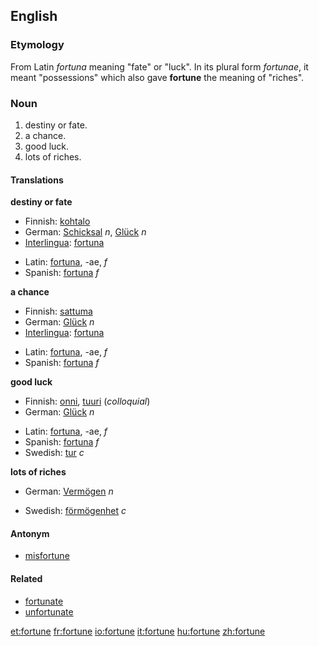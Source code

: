 ==English==

{{rank|foreign|native|members|958|fortune|glass|silver|winter}}

===Etymology===
From Latin ''fortuna'' meaning "fate" or "luck". In its plural form ''fortunae'', it meant "possessions" which also gave '''fortune''' the meaning of "riches".

===Noun===
{{en-noun-reg}}

#destiny or fate.
#a chance.
#good luck.
#lots of riches.

====Translations====
'''destiny or fate'''
{{top}}
*Finnish: [[kohtalo]]
*German: [[Schicksal]] ''n'', [[Glück]] ''n''
*[[Interlingua]]: [[fortuna]]
{{mid}}
*Latin: [[fortuna]], -ae, ''f''
*Spanish: [[fortuna]] ''f''
{{bottom}}
'''a chance'''
{{top}}
*Finnish: [[sattuma]]
*German: [[Glück]] ''n''
*[[Interlingua]]: [[fortuna]]
{{mid}}
*Latin: [[fortuna]], -ae, ''f''
*Spanish: [[fortuna]] ''f''
{{bottom}}
'''good luck'''
{{top}}
*Finnish: [[onni#Finnish|onni]], [[tuuri]] (''colloquial'')
*German: [[Glück]] ''n''
{{mid}}
*Latin: [[fortuna]], -ae, ''f''
*Spanish: [[fortuna]] ''f''
*Swedish: [[tur]] ''c''
{{bottom}}
'''lots of riches'''
{{top}}
*German: [[Vermögen]] ''n''
{{mid}}
*Swedish: [[förmögenhet]] ''c''
{{bottom}}

====Antonym====
*[[misfortune]]

====Related====
*[[fortunate]]
*[[unfortunate]]

[[et:fortune]]
[[fr:fortune]]
[[io:fortune]]
[[it:fortune]]
[[hu:fortune]]
[[zh:fortune]]